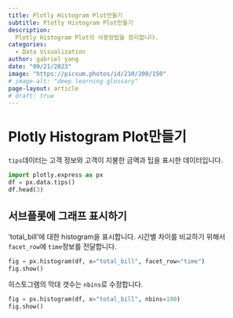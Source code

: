 ```yaml
---
title: Plotly Histogram Plot만들기
subtitle: Plotly Histogram Plot만들기
description:
  Plotly Histogram Plot의 사용방법을 정리합니다.
categories:
  - Data Visualization
author: gabriel yang
date: "09/21/2023"
image: "https://picsum.photos/id/210/200/150"
# image-alt: "deep learning glossary"
page-layout: article
# draft: true
---
```


# Plotly Histogram Plot만들기

`tips`데이터는 고객 정보와 고객이 지불한 금액과 팁을 표시한 데이터입니다.

``` python
import plotly.express as px
df = px.data.tips()
df.head(3)
```

## 서브플롯에 그래프 표시하기

'total_bill'에 대한 histogram을 표시합니다. 시간별 차이를 비교하기 위해서 `facet_row`에 `time`정보를 전달합니다.

``` python
fig = px.histogram(df, x="total_bill", facet_row="time")
fig.show()
```

히스토그램의 막대 갯수는 `nbins`로 수정합니다.

``` python
fig = px.histogram(df, x="total_bill", nbins=100)
fig.show()
```


